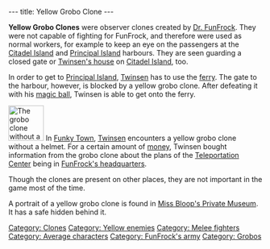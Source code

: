 ---
title: Yellow Grobo Clone
---

{{Enemy|
Name=Yellow Grobo Clone|
Image=lba_ingame_yellow_groboclone.jpg|
Level=Yellow|
Reaction=Moves sideways|
Recovery=0.7 seconds|
Rate=2 seconds|
Damage=8%|
Range=Melee|
Speed=14.4 kph average; 18 maximum}}


'''Yellow Grobo Clones''' were observer clones created by [[Dr. FunFrock]]. They were not capable of fighting for FunFrock, and therefore were used as normal workers, for example to keep an eye on the passengers at the [[Citadel Island harbour|Citadel Island]] and [[Principal Island harbour|Principal Island]] harbours. They are seen guarding a closed gate or [[Twinsen's house]] on [[Citadel Island]], too.

In order to get to [[Principal Island]], [[Twinsen]] has to use the [[ferry]]. The gate to the harbour, however, is blocked by a yellow grobo clone. After defeating it with his [[magic ball]], Twinsen is able to get onto the ferry.

[[Image:Grclone.gif|right|70px|frame|The grobo clone without a helmet]]
In [[Funky Town]], [[Twinsen]] encounters a yellow grobo clone without a helmet. For a certain amount of [[Kash|money]], Twinsen bought information from the grobo clone about the plans of the [[Teleportation Center]] being in [[FunFrock's headquarters]].

Though the clones are present on other places, they are not important in the game most of the time.

A portrait of a yellow grobo clone is found in [[Miss Bloop's Private Museum]]. It has a safe hidden behind it.

[[Category: Clones]]
[[Category: Yellow enemies]]
[[Category: Melee fighters]]
[[Category: Average characters]]
[[Category: FunFrock's army]]
[[Category: Grobos]]